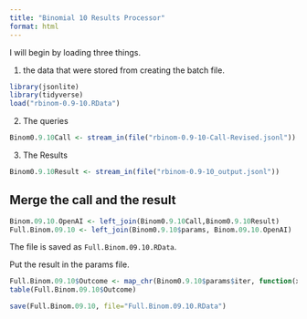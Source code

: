 ```yaml
---
title: "Binomial 10 Results Processor"
format: html
---
```


I will begin by loading three things.  

1. the data that were stored from creating the batch file.

```r
library(jsonlite)
library(tidyverse)
load("rbinom-0.9-10.RData")
```

2. The queries

```r
Binom0.9.10Call <- stream_in(file("rbinom-0.9-10-Call-Revised.jsonl"))
```

3. The Results

```r
Binom0.9.10Result <- stream_in(file("rbinom-0.9-10_output.jsonl"))
```

## Merge the call and the result

```r
Binom.09.10.OpenAI <- left_join(Binom0.9.10Call,Binom0.9.10Result)
Full.Binom.09.10 <- left_join(Binom0.9.10$params, Binom.09.10.OpenAI)
```

The file is saved as `Full.Binom.09.10.RData`.

Put the result in the params file.

```r
Full.Binom.09.10$Outcome <- map_chr(Binom0.9.10$params$iter, function(x) { unlist(Binom0.9.10Result$response$body$choices[[x]][[2]][2]) })
table(Full.Binom.09.10$Outcome)
```

```r
save(Full.Binom.09.10, file="Full.Binom.09.10.RData")
```

